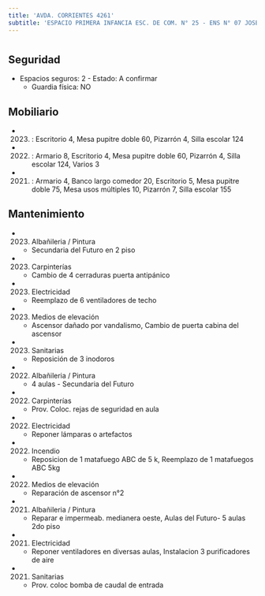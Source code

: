 ```yaml
---
title: 'AVDA. CORRIENTES 4261'
subtitle: 'ESPACIO PRIMERA INFANCIA ESC. DE COM. N° 25 - ENS N° 07 JOSE MARIA TORRES - ESC. DE COM. N° 08 PATRICIAS ARGENTINAS - ESC. DE COM. N° 25 SANTIAGO DE LINIERS'
---
```


#


## Seguridad

*  Espacios seguros: 2 - Estado: A confirmar 
    + Guardia física: NO





## Mobiliario

*  (2023) : Escritorio 4, Mesa pupitre doble 60, Pizarrón 4, Silla escolar 124 

*  (2022) : Armario 8, Escritorio 4, Mesa pupitre doble 60, Pizarrón 4, Silla escolar 124, Varios 3 

*  (2021) : Armario 4, Banco largo comedor 20, Escritorio 5, Mesa pupitre doble 75, Mesa usos múltiples 10, Pizarrón 7, Silla escolar 155 





## Mantenimiento

*  (2023) Albañileria / Pintura 
    + Secundaria del Futuro en 2 piso

*  (2023) Carpinterías 
    + Cambio de 4 cerraduras puerta antipánico

*  (2023) Electricidad 
    + Reemplazo de 6 ventiladores de techo

*  (2023) Medios de elevación 
    + Ascensor dañado por vandalismo, Cambio de puerta cabina del ascensor

*  (2023) Sanitarias 
    + Reposición de 3 inodoros

*  (2022) Albañileria / Pintura 
    + 4 aulas - Secundaria del Futuro

*  (2022) Carpinterías 
    + Prov. Coloc. rejas de seguridad en aula

*  (2022) Electricidad 
    + Reponer lámparas o artefactos

*  (2022) Incendio 
    + Reposicion de 1 matafuego ABC de 5 k, Reemplazo de 1 matafuegos ABC 5kg

*  (2022) Medios de elevación 
    + Reparación de ascensor n°2

*  (2021) Albañileria / Pintura 
    + Reparar e impermeab. medianera oeste, Aulas del Futuro- 5 aulas 2do piso

*  (2021) Electricidad 
    + Reponer ventiladores en diversas aulas, Instalacion 3 purificadores de aire

*  (2021) Sanitarias 
    + Prov. coloc  bomba de caudal de entrada



